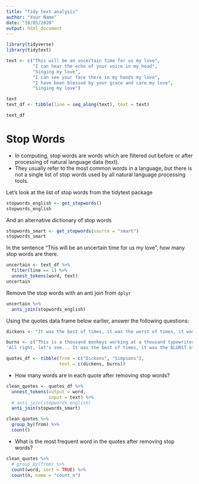 ```yaml
---
title: "Tidy text analysis"
author: "Your Name"
date: "10/05/2020"
output: html_document
---
```


```r
library(tidyverse)
library(tidytext)
```


```r
text <- c("This will be an uncertain time for us my love",
          "I can hear the echo of your voice in my head",
          "Singing my love",
          "I can see your face there in my hands my love",
          "I have been blessed by your grace and care my love",
          "Singing my love")

text
text_df <- tibble(line = seq_along(text), text = text)

text_df
```

# Stop Words

- In computing, stop words are words which are filtered out before or after processing of natural language data (text).
- They usually refer to the most common words in a language, but there is not a single list of stop words used by all natural language processing tools.

Let's look at the list of stop words from the tidytext package

```r
stopwords_english <- get_stopwords()
stopwords_english
```

And an alternative dictionary of stop words

```r
stopwords_smart <- get_stopwords(source = "smart")
stopwords_smart
```

In the sentence "This will be an uncertain time for us my love", how many 
stop words are there.

```r
uncertain <- text_df %>% 
  filter(line == 1) %>% 
  unnest_tokens(word, text) 
uncertain
```

Remove the stop words with an anti join from `dplyr`

```r
uncertain %>% 
  anti_join(stopwords_english)
```

Using the quotes data frame below earlier, answer the following questions:

```r
dickens <- "It was the best of times, it was the worst of times, it was the age of wisdom, it was the age of foolishness, it was the epoch of belief, it was the epoch of incredulity, it was the season of Light, it was the season of Darkness, it was the spring of hope, it was the winter of despair, we had everything before us, we had nothing before us, we were all going direct to Heaven, we were all going direct the other way - in short, the period was so far like the present period, that some of its noisiest authorities insisted on its being received, for good or for evil, in the superlative degree of comparison only."

burns <- c("This is a thousand monkeys working at a thousand typewriters. Soon, they'll have finished the greatest novel known to man. 
'All right, let's see... It was the best of times, it was the BLURST of times?' You stupid monkey.")

quotes_df <- tibble(from = c("Dickens", "Simpsons"),
                    text = c(dickens, burns))
```

- How many words are in each quote after removing stop words?

```r
clean_quotes <- quotes_df %>% 
  unnest_tokens(output = word,
                input = text) %>% 
  # anti_join(stopwords_english) 
  anti_join(stopwords_smart)

clean_quotes %>% 
  group_by(from) %>% 
  count()
```


- What is the most frequent word in the quotes after removing stop words? 

```r
clean_quotes %>% 
  # group_by(from) %>% 
  count(word, sort = TRUE) %>% 
  count(n, name = "count_n")
```

